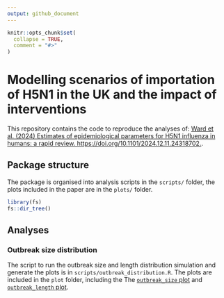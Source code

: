 ```yaml
---
output: github_document
---
```


<!-- README.md is generated from README.Rmd. Please edit that file -->

```r
knitr::opts_chunk$set(
  collapse = TRUE,
  comment = "#>"
)
```

# Modelling scenarios of importation of H5N1 in the UK and the impact of interventions

<!-- badges: start -->
<!-- badges: end -->

This repository contains the code to reproduce the analyses of: [Ward et al. (2024) Estimates of epidemiological parameters for H5N1 influenza in humans: a rapid review. https://doi.org/10.1101/2024.12.11.24318702.](https://doi.org/10.1101/2024.12.11.24318702).

## Package structure

The package is organised into analysis scripts in the `scripts/` folder, the plots included in the paper are in the `plots/` folder. 

```r
library(fs)
fs::dir_tree()
```

## Analyses

### Outbreak size distribution

The script to run the outbreak size and length distribution simulation and generate the plots is in `scripts/outbreak_distribution.R`. The plots are included in the `plot` folder, including the The [`outbreak_size` plot](plots/outbreak_size.png) and [`outbreak_length` plot](plots/outbreak_length.png).
